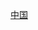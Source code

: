 {{template category|type=颜色|description=这些模板是用来设置颜色要保持一致InfoBoxes到整个维基百科的和继承模板}}

[[Category:铁路运输颜色模板|中国]]